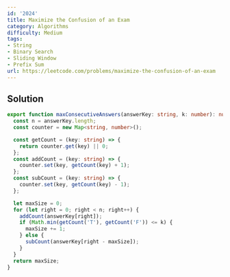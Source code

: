 ```yaml
---
id: '2024'
title: Maximize the Confusion of an Exam
category: Algorithms
difficulty: Medium
tags:
- String
- Binary Search
- Sliding Window
- Prefix Sum
url: https://leetcode.com/problems/maximize-the-confusion-of-an-exam
---
```


## Solution

```typescript filename="solution.ts" copy
export function maxConsecutiveAnswers(answerKey: string, k: number): number {
  const n = answerKey.length;
  const counter = new Map<string, number>();

  const getCount = (key: string) => {
    return counter.get(key) || 0;
  };
  const addCount = (key: string) => {
    counter.set(key, getCount(key) + 1);
  };
  const subCount = (key: string) => {
    counter.set(key, getCount(key) - 1);
  };

  let maxSize = 0;
  for (let right = 0; right < n; right++) {
    addCount(answerKey[right]);
    if (Math.min(getCount('T'), getCount('F')) <= k) {
      maxSize += 1;
    } else {
      subCount(answerKey[right - maxSize]);
    }
  }
  return maxSize;
}
```


